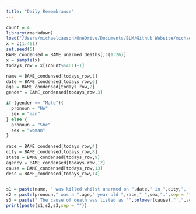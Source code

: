 ```yaml
---
title: "Daily Remembrance"
---
```


```r
count = 4
library(rmarkdown)
load("/Users/michaelcauson/OneDrive/Documents/BLM/Github Website/michaelcauson98.github.io/BAME_unarmed_deaths.Rda")
x = c(1:461)
set.seed(5)
BAME_condensed = BAME_unarmed_deaths[,c(1:26)]
x = sample(x)
todays_row = x[(count%%461)+1]

name = BAME_condensed[todays_row,1]
date = BAME_condensed[todays_row,6]
age = BAME_condensed[todays_row,2]
gender = BAME_condensed[todays_row,3]

if (gender == "Male"){
  pronoun = "He"
  sex = "man"
} else {
  pronoun = "She"
  sex = "woman"
}
  
race = BAME_condensed[todays_row,4]
city = BAME_condensed[todays_row,8]
state = BAME_condensed[todays_row,9]
agency = BAME_condensed[todays_row,12]
cause = BAME_condensed[todays_row,13]
desc = BAME_condensed[todays_row,14]


s1 = paste(name, " was killed whilst unarmed on ",date," in ",city,", ",state," by ",agency, ". ",sep="")
s2 = paste(pronoun," was a ",age," year old ",race," ",sex,".",sep = "")
s3 = paste(" The cause of death was listed as '",tolower(cause),"'.",sep = "")
print(paste(s1,s2,s3,sep = ""))
```